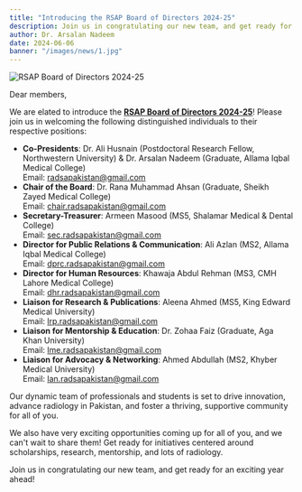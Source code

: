 ```yaml
---
title: "Introducing the RSAP Board of Directors 2024-25"
description: Join us in congratulating our new team, and get ready for an exciting year ahead!
author: Dr. Arsalan Nadeem
date: 2024-06-06
banner: "/images/news/1.jpg"
---
```


![RSAP Board of Directors 2024-25](https://www.rsap.pk/images/news/1.jpg)

Dear members,

We are elated to introduce the **[RSAP Board of Directors 2024-25](/board-of-directors)**! Please join us in welcoming the following distinguished individuals to their respective positions:

- **Co-Presidents**: Dr. Ali Husnain (Postdoctoral Research Fellow, Northwestern University) & Dr. Arsalan Nadeem (Graduate, Allama Iqbal Medical College)   
Email: radsapakistan@gmail.com
- **Chair of the Board**: Dr. Rana Muhammad Ahsan (Graduate, Sheikh Zayed Medical College)   
Email: chair.radsapakistan@gmail.com
- **Secretary-Treasurer**: Armeen Masood (MS5, Shalamar Medical & Dental College)  
Email: sec.radsapakistan@gmail.com
- **Director for Public Relations & Communication**: Ali Azlan (MS2, Allama Iqbal Medical College)  
Email: dprc.radsapakistan@gmail.com
- **Director for Human Resources**: Khawaja Abdul Rehman (MS3, CMH Lahore Medical College)  
Email: dhr.radsapakistan@gmail.com
- **Liaison for Research & Publications**: Aleena Ahmed (MS5, King Edward Medical University)  
Email: lrp.radsapakistan@gmail.com
- **Liaison for Mentorship & Education**: Dr. Zohaa Faiz (Graduate, Aga Khan University)  
Email: lme.radsapakistan@gmail.com
- **Liaison for Advocacy & Networking**: Ahmed Abdullah (MS2, Khyber Medical University)  
Email: lan.radsapakistan@gmail.com

Our dynamic team of professionals and students is set to drive innovation, advance radiology in Pakistan, and foster a thriving, supportive community for all of you.

We also have very exciting opportunities coming up for all of you, and we can't wait to share them! Get ready for initiatives centered around scholarships, research, mentorship, and lots of radiology.

Join us in congratulating our new team, and get ready for an exciting year ahead!